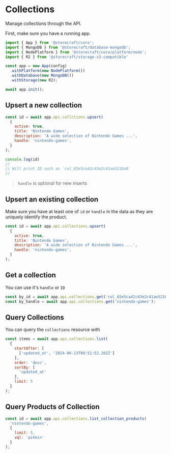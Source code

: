 # Collections

Manage collections through the API.

First, make sure you have a running app.

```js
import { App } from '@storecraft/core';
import { MongoDB } from '@storecraft/database-mongodb';
import { NodePlatform } from '@storecraft/core/platform/node';
import { R2 } from '@storecraft/storage-s3-compatible'

const app = new App(config)
  .withPlatform(new NodePlatform())
  .withDatabase(new MongoDB())
  .withStorage(new R2);

await app.init();

```

## Upsert a new collection

```js
const id = await app.api.collctions.upsert(
  {
    active: true, 
    title: 'Nintendo Games',
    description: 'A wide selection of Nintendo Games ...',
    handle: 'nintendo-games',
  }
);

console.log(id)
//
// Will print ID such as `col_65e5ca42c43e2c41ae5216a9`
//

```

> `handle` is optional for new inserts

## Upsert an existing collection

Make sure you have at least one of `id` or `handle` in the data as they
are uniquely identify the product.

```js
const id = await app.api.collections.upsert(
  {
    active: true, 
    title: 'Nintendo Games',
    description: 'A wide selection of Nintendo Games ...',
    handle: 'nintendo-games',
  }
);

```

## Get a collection

You can use it's `handle` or `ID`

```js
const by_id = await app.api.collections.get('col_65e5ca42c43e2c41ae5216a9');
const by_handle = await app.api.collections.get('nintendo-games');
```

## Query Collections

You can query the `collections` resource with

```js
const items = await app.api.collections.list(
  {
    startAfter: [
      ['updated_at', '2024-06-13T08:51:52.202Z']
    ],
    order: 'desc',
    sortBy: [
      'updated_at'
    ],
    limit: 5
  }
);

```

## Query Products of Collection

```js
const id = await app.api.collections.list_collection_products(
  'nintendo-games', 
  {
    limit: 5,
    vql: 'pikmin'
  }
);

```
